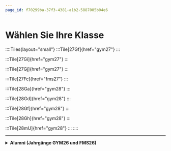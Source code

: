 ```yaml
---
page_id: f70299ba-37f3-4381-a1b2-5887005b04e6
---
```

# Wählen Sie Ihre Klasse

::::Tiles{layout="small"}
:::Tile[27Gf]{href="gym27"}
:::

:::Tile[27Gi]{href="gym27"}
:::

:::Tile[27Gj]{href="gym27"}
:::

:::Tile[27Fc]{href="fms27"}
:::

:::Tile[28Ga]{href="gym28"}
:::

:::Tile[28Gd]{href="gym28"}
:::

:::Tile[28Gf]{href="gym28"}
:::

:::Tile[28Gh]{href="gym28"}
:::

:::Tile[28mU]{href="gym28"}
:::
::::

---

<details>
  <summary><b>Alumni (Jahrgänge GYM26 und FMS26)</b></summary>
  ::::Tiles{layout="small"}
  :::Tile[26b]{href="gym2"}
  :::

  :::Tile[26d]{href="gym2"}
  :::

  :::Tile[26f]{href="gym2"}
  :::

  :::Tile[26Fb]{href="fms1"}
  :::
  ::::
</details>
